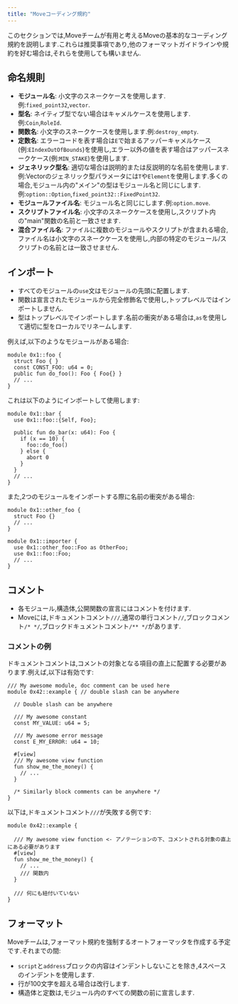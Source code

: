 ```yaml
---
title: "Moveコーディング規約"
---
```








このセクションでは,Moveチームが有用と考えるMoveの基本的なコーディング規約を説明します.これらは推奨事項であり,他のフォーマットガイドラインや規約を好む場合は,それらを使用しても構いません.

## 命名規則

- **モジュール名**: 小文字のスネークケースを使用します.例:`fixed_point32`,`vector`.
- **型名**: ネイティブ型でない場合はキャメルケースを使用します.例:`Coin`,`RoleId`.
- **関数名**: 小文字のスネークケースを使用します.例:`destroy_empty`.
- **定数名**: エラーコードを表す場合は`E`で始まるアッパーキャメルケース(例:`EIndexOutOfBounds`)を使用し,エラー以外の値を表す場合はアッパースネークケース(例:`MIN_STAKE`)を使用します.
- **ジェネリック型名**: 適切な場合は説明的または反説明的な名前を使用します.例:Vectorのジェネリック型パラメータには`T`や`Element`を使用します.多くの場合,モジュール内の&quot;メイン&quot;の型はモジュール名と同じにします.例:`option::Option`,`fixed_point32::FixedPoint32`.
- **モジュールファイル名**: モジュール名と同じにします.例:`option.move`.
- **スクリプトファイル名**: 小文字のスネークケースを使用し,スクリプト内の&quot;main&quot;関数の名前と一致させます.
- **混合ファイル名**: ファイルに複数のモジュールやスクリプトが含まれる場合,ファイル名は小文字のスネークケースを使用し,内部の特定のモジュール/スクリプトの名前とは一致させません.

## インポート

- すべてのモジュールの`use`文はモジュールの先頭に配置します.
- 関数は宣言されたモジュールから完全修飾名で使用し,トップレベルではインポートしません.
- 型はトップレベルでインポートします.名前の衝突がある場合は,`as`を使用して適切に型をローカルでリネームします.

例えば,以下のようなモジュールがある場合:

```move
module 0x1::foo {
  struct Foo { }
  const CONST_FOO: u64 = 0;
  public fun do_foo(): Foo { Foo{} }
  // ...
}
```

これは以下のようにインポートして使用します:

```move
module 0x1::bar {
  use 0x1::foo::{Self, Foo};

  public fun do_bar(x: u64): Foo {
    if (x == 10) {
      foo::do_foo()
    } else {
      abort 0
    }
  }
  // ...
}
```

また,2つのモジュールをインポートする際に名前の衝突がある場合:

```move
module 0x1::other_foo {
  struct Foo {}
  // ...
}

module 0x1::importer {
  use 0x1::other_foo::Foo as OtherFoo;
  use 0x1::foo::Foo;
  // ...
}
```

## コメント

- 各モジュール,構造体,公開関数の宣言にはコメントを付けます.
- Moveには,ドキュメントコメント`///`,通常の単行コメント`//`,ブロックコメント`/* */`,ブロックドキュメントコメント`/** */`があります.

### コメントの例

ドキュメントコメントは,コメントの対象となる項目の直上に配置する必要があります.例えば,以下は有効です:

```move
/// My awesome module, doc comment can be used here
module 0x42::example { // double slash can be anywhere

  // Double slash can be anywhere

  /// My awesome constant
  const MY_VALUE: u64 = 5;

  /// My awesome error message
  const E_MY_ERROR: u64 = 10;

  #[view]
  /// My awesome view function
  fun show_me_the_money() {
    // ...
  }

  /* Similarly block comments can be anywhere */
}
```

以下は,ドキュメントコメント`///`が失敗する例です:

```move
module 0x42::example {

  /// My awesome view function <- アノテーションの下、コメントされる対象の直上にある必要があります
  #[view]
  fun show_me_the_money() {
    // ...
    /// 関数内
  }

  /// 何にも紐付いていない
}
```

## フォーマット

Moveチームは,フォーマット規約を強制するオートフォーマッタを作成する予定です.それまでの間:

- `script`と`address`ブロックの内容はインデントしないことを除き,4スペースのインデントを使用します.
- 行が100文字を超える場合は改行します.
- 構造体と定数は,モジュール内のすべての関数の前に宣言します.
